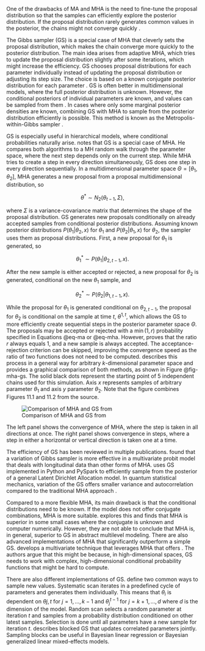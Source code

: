 One of the drawbacks of MA and MHA is the need to fine-tune the proposal distribution so that the samples can
efficiently explore the posterior distribution. If the proposal distribution rarely generates common values in the
posterior, the chains might not converge quickly \parencite[Chap. 7.4.4]{Kruschke2015_DoingBayesianData}.

The Gibbs sampler (GS) is a special case of MHA that cleverly sets the proposal distribution, which makes the chain
converge more quickly to the posterior distribution. The main idea arises from adaptive MHA, which tries to update the
proposal distribution slightly after some iterations, which might increase the efficiency. GS chooses proposal
distributions for each parameter individually instead of updating the proposal distribution or adjusting its step size.
The choice is based on a known conjugate posterior distribution for each parameter
\parencite[9.2.1]{McElreath2020_StatisticalRethinkingBayesian}. GS is often better in multidimensional models, where
the full posterior distribution is unknown. However, the conditional posteriors of individual parameters are known, and
values can be sampled from them \parencite[Chap. 11.1]{Gelman2014_BayesianDataAnalysis}. In cases where only some
marginal posterior densities are known, combining GS with MHA to sample from the posterior distribution efficiently is
possible. This method is known as the Metropolis-within-Gibbs sampler \parencite{Griffin2011OnAM}.

GS is especially useful in hierarchical models, where conditional probabilities naturally arise.
\parencite[Chap. 7.4.4]{Kruschke2015_DoingBayesianData} notes that GS is a special case of MHA. He compares both
algorithms to a MH random walk through the parameter space, where the next step depends only on the current step. While
MHA tries to create a step in every direction simultaneously, GS does one step in every direction sequentially. In a
multidimensional parameter space $\Theta = [\theta_1, \theta_2]$, MHA generates a new proposal from a proposal
multidimensional distribution, so

$$
\theta^* \sim N_2(\theta_{t-1}, \Sigma),
$$

where $\Sigma$ is a variance-covariance matrix that determines the shape of the proposal distribution. GS generates new
proposals conditionally on already accepted samples from conditional posterior distributions. Assuming known posterior
distributions $P(\theta_1 | \theta_2, x)$ for $\theta_1$ and $P(\theta_2 | \theta_1, x)$ for $\theta_2$, the sampler
uses them as proposal distributions. First, a new proposal for $\theta_1$ is generated, so

$$
\theta^*_1 \sim P(\theta_1 | \theta_{2, t-1}, x).
$$

After the new sample is either accepted or rejected, a new proposal for $\theta_2$ is generated, conditional on the new
$\theta_1$ sample, and

$$
\theta^*_2 \sim P(\theta_2 | \theta_{1, t-1}, x).
$$

While the proposal for $\theta_1$ is generated conditional on $\theta_{2, t-1}$, the proposal for $\theta_2$ is
conditional on the sample at time $t$, $\theta^{1, t}$, which allows the GS to more efficiently create sequential steps
in the posterior parameter space $\Theta$. The proposals may be accepted or rejected with a $\min(1, r)$ probability
specified in Equations @eq-ma or @eq-mha. However, \parencite[Chap. 11.3]{Gelman2014_BayesianDataAnalysis} proves that
the ratio $r$ always equals 1, and a new sample is always accepted. The acceptance-rejection criterion can be skipped,
improving the convergence speed as the ratio of two functions does not need to be computed.
\parencite[Chap. 11.1]{Gelman2014_BayesianDataAnalysis} describes this process in a general way for arbitrary
$k$-dimensional parameter space and provides a graphical comparison of both methods, as shown in Figure @fig-mha-gs.
The solid black dots represent the starting point of 5 independent chains used for this simulation. Axis $x$ represents
samples of arbitrary parameter $\theta_1$ and axis $y$ parameter $\theta_2$. Note that the figure combines Figures 11.1
and 11.2 from the source.

![Comparison of MHA and GS from \parencite{Gelman2014_BayesianDataAnalysis}](./img/mha-gs.png){#fig-mha-gs}

The left panel shows the convergence of MHA, where the step is taken in all directions at once. The right panel shows
convergence in steps, where a step in either a horizontal or vertical direction is taken one at a time.

The efficiency of GS has been reviewed in multiple publications. \parencite{LuChen2022_BayesianAnalysisLongitudinal}
found that a variation of Gibbs sampler is more effective in a multivariate probit model that deals with longitudinal
data than other forms of MHA. \parencite{KarrasEtAl2022_DistributedGibbsSampling} uses GS implemented in Python and
PySpark to efficiently sample from the posterior of a general Latent Dirichlet Allocation model. In quantum statistical
mechanics, variation of the GS offers smaller variance and autocorrelation compared to the traditional MHA approach
\parencite{ZhangEtAl2024_PathIntegralMonte}.

Compared to a more flexible MHA, its main drawback is that the conditional distributions need to be known. If the model
does not offer conjugate combinations, MHA is more suitable. \parencite{KarunarasanEtAl2023_ComparisonBayesianMarkov}
explores this and finds that MHA is superior in some small cases where the conjugate is unknown and computer
numerically. However, they are not able to conclude that MHA is, in general, superior to GS in abstract multilevel
modeling. There are also advanced implementations of MHA that significantly outperform a simple GS.
\parencite{MahaniSharabiani2013_MetropolisHastingsSamplingUsing} develops a multivariate technique that leverages MHA
that offers *\enquote{6x improvement in sampling efficiency compared to univariate Gibbs}*. The authors argue that this
might be because, in high-dimensional spaces, GS needs to work with complex, high-dimensional conditional probability
functions that might be hard to compute.

There are also different implementations of GS. \parencite{HeEtAl2016_ScanOrderGibbs} define two common ways to sample
new values. Systematic scan iterates in a predefined cycle of parameters and generates them individually. This means
that $\theta_i$ is dependent on $\theta{j, t}$ for $j = 1, \dots, k - 1$ and $\theta_j^{t-1}$ for $j = k + 1, \dots, d$
where $d$ is the dimension of the model. Random scan selects a random parameter at iteration $t$ and samples from a
probability distribution conditioned on other latest samples. Selection is done until all parameters have a new sample
for iteration $t$. \parencite{JohnsonEtAl2016_ScalableBlockedGibbs} describes blocked GS that updates correlated
parameters jointly. Sampling blocks can be useful in Bayesian linear regression or Bayesian generalized linear
mixed-effects models.
